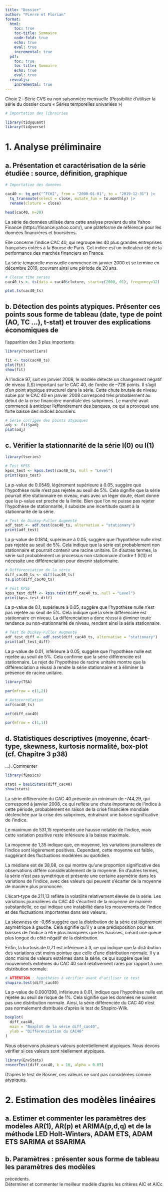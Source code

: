 ```yaml
---
title: "Dossier"
author: "Pierre et Florian"
format:
  html:
    toc: true
    toc-title: Sommaire
    code-fold: true
    echo: true
    eval: true
    incremental: true
  pdf:
    toc: true
    toc-title: Sommaire
    echo: true
    eval: true
  revealjs:
    incremental: true
---
```


Choix 2 : Série CVS  ou non saisonnière mensuelle 
(Possibilité d’utiliser la série du dossier cours « Séries temporelles univariées »)  

```r
# Importation des librairies

library(tidyquant)
library(tidyverse)
```

# 1. Analyse préliminaire

## a. Présentation et caractérisation de la série étudiée : source, définition, graphique

```r
# Importation des données

cac40 <- tq_get("^FCHI", from = "2000-01-01", to = "2019-12-31") |> 
  tq_transmute(select = close, mutate_fun = to.monthly) |> 
  rename(cloture = close) 

head(cac40, n=20)
```

La série de données utilisée dans cette analyse provient du site Yahoo Finance (https://finance.yahoo.com/), une plateforme de référence pour les données financières et boursières.

Elle concerne l’indice CAC 40, qui regroupe les 40 plus grandes entreprises françaises cotées à la Bourse de Paris. Cet indice est un indicateur clé de la performance des marchés financiers en France.

La série temporelle mensuelle commence en janvier 2000 et se termine en décembre 2019, couvrant ainsi une période de 20 ans.


```r
# Classe time series
cac40_ts <- ts(data = cac40$cloture, start=c(2000, 01), frequency=12)

plot.ts(cac40_ts)
```



## b. Détection des points atypiques. Présenter ces points sous forme de tableau (date, type de point (AO, TC …), t-stat) et trouver des explications économiques de 
l’apparition des 3 plus importants 

```r
library(tsoutliers)

fit <- tso(cac40_ts)
plot(fit)
show(fit)
```

À l’indice 97, soit en janvier 2008, le modèle détecte un changement négatif de niveau (LS) important sur le CAC 40, de l’ordre de –726 points. Il s'agit d’un point atypique structurel dans la série.
Cette chute brutale de niveau subie par le CAC 40 en janvier 2008 correspond très probablement au début de la crise financière mondiale des subprimes. Le marché avait commencé à anticiper l'effondrement des banques, ce qui a provoqué une forte baisse des indices boursiers.


```r
# Série corrigée des points atypiques
adj <- fit$yadj
plot(adj)
```


## c. Vérifier la stationnarité de la série I(0) ou I(1)

```r
library(tseries)

# Test KPSS
kpss_test <- kpss.test(cac40_ts, null = "Level")
print(kpss_test)
```

La p-value de 0.0549, légèrement supérieure à 0.05, suggère que l'hypothèse nulle n'est pas rejetée au seuil de 5%. Cela signifie que la série pourrait être stationnaire en niveau, mais avec un léger doute, étant donné que la p-value est proche de la limite. Bien que l'on ne puisse pas rejeter l'hypothèse de stationnarité, il subsiste une incertitude quant à la stationnarité de la série.


```r
# Test de Dickey-Fuller Augmenté
adf_test <- adf.test(cac40_ts, alternative = "stationary")
print(adf_test)
```

La p-value de 0.1814, supérieure à 0.05, suggère que l'hypothèse nulle n'est pas rejetée au seuil de 5%. Cela indique que la série est probablement non stationnaire et pourrait contenir une racine unitaire. En d'autres termes, la série suit probablement un processus non stationnaire d'ordre 1 (I(1)) et nécessite une différenciation pour devenir stationnaire.


```r
# Différenciation de la série
diff_cac40_ts <- diff(cac40_ts)
ts.plot(diff_cac40_ts)
```

```r
# Test KPSS
kpss_test_diff <- kpss.test(diff_cac40_ts, null = "Level")
print(kpss_test_diff)
```

La p-value de 0.1, supérieure à 0.05, suggère que l'hypothèse nulle n'est pas rejetée au seuil de 5%. Cela indique que la série différenciée est stationnaire en niveau. La différenciation a donc réussi à éliminer toute tendance ou non-stationnarité de niveau, rendant ainsi la série stationnaire.


```r
# Test de Dickey-Fuller Augmenté
adf_test_diff <- adf.test(diff_cac40_ts, alternative = "stationary")
print(adf_test_diff)
```

La p-value de 0.01, inférieure à 0.05, suggère que l'hypothèse nulle est rejetée au seuil de 5%. Cela confirme que la série différenciée est stationnaire. Le rejet de l'hypothèse de racine unitaire montre que la différenciation a réussi à rendre la série stationnaire et à éliminer la présence de racine unitaire.


```r
library(TSA)

par(mfrow = c(1,2))

# Autocorrélation
acf(cac40_ts)

acf(diff_cac40)

par(mfrow = c(1,1))
```





## d. Statistiques descriptives (moyenne, écart-type, skewness, kurtosis normalité, box-plot (cf. Chapitre 3 p38)
…). Commenter

```r
library(fBasics)

stats = basicStats(diff_cac40)
show(stats)
```


La série différenciée du CAC 40 présente un minimum de -744,29, qui correspond à janvier 2008, ce qui reflète une chute importante de l'indice à cette période, probablement en raison de la crise financière mondiale déclenchée par la crise des subprimes, entraînant une baisse significative de l'indice.

Le maximum de 531,15 représente une hausse notable de l'indice, mais cette variation positive reste inférieure à la baisse maximale.

La moyenne de 1,35 indique que, en moyenne, les variations journalières de l'indice sont légèrement positives. Cependant, cette moyenne est faible, suggérant des fluctuations modérées au quotidien.

La médiane est de 38,08, ce qui montre qu'une proportion significative des observations diffère considérablement de la moyenne. En d'autres termes, la série n'est pas symétrique et présente une certaine asymétrie dans les variations de l'indice, avec des valeurs qui peuvent s'écarter de la moyenne de manière plus prononcée.

L'écart-type de 211,13 reflète la volatilité relativement élevée de la série. Les variations journalières du CAC 40 s'écartent de la moyenne de manière substantielle, ce qui indique une instabilité dans les mouvements de l'indice et des fluctuations importantes dans ses valeurs.

La skewness de -0,66 suggère que la distribution de la série est légèrement asymétrique à gauche. Cela signifie qu'il y a une prédisposition pour les baisses de l'indice à être plus marquées que les hausses, créant une queue plus longue du côté négatif de la distribution.

Enfin, la kurtosis de 0,71 est inférieure à 3, ce qui indique que la distribution des variations est moins pointue que celle d'une distribution normale. Il y a donc moins de valeurs extrêmes dans la série, ce qui suggère que les mouvements extrêmes du CAC 40 sont relativement rares par rapport à une distribution normale.


```r
# ATTENTION : hypothèses à vérifier avant d'utiliser ce test
shapiro.test(diff_cac40)
```

La p-value de 0.0001398, inférieure à 0.01, indique que l'hypothèse nulle est rejetée au seuil de risque de 1%. Cela signifie que les données ne suivent pas une distribution normale. Ainsi, la série différenciée du CAC 40 n'est pas normalement distribuée d'après le test de Shapiro-Wilk.

```r
boxplot(
  diff_cac40, 
  main = "Boxplot de la série diff_cac40", 
  ylab = "Différenciation du CAC40"
)
```

Nous observons plusieurs valeurs potentiellement atypiques.
Nous devons vérifier si ces valeurs sont réellement atypiques.


```r
library(EnvStats)
rosnerTest(diff_cac40, k = 10, alpha = 0.05)
```

D'après le test de Rosner, ces valeurs ne sont pas considérées comme atypiques.


# 2. Estimation des modèles linéaires  
## a. Estimer et commenter les paramètres des modèles AR(1), AR(p) et ARIMA(p,d,q) et de la méthode LED Holt-Winters, ADAM ETS, ADAM ETS SARIMA et SSARIMA 
## b. Paramètres : présenter sous forme de tableau les paramètres des modèles 
précédents.  
Déterminer et commenter le meilleur modèle d’après les critères AIC et AICc
